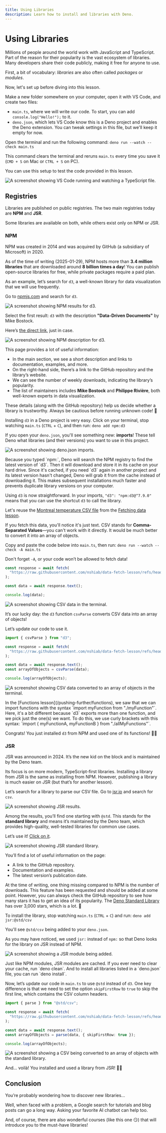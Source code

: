 ```yaml
---
title: Using Libraries
description: Learn how to install and libraries with Deno.
---
```



# Using Libraries

Millions of people around the world work with JavaScript and TypeScript. Part of the reason for their popularity is the vast ecosystem of libraries. Many developers share their code publicly, making it free for anyone to use.

First, a bit of vocabulary: *libraries* are also often called *packages* or *modules*.

Now, let's set up before diving into this lesson.

Make a new folder somewhere on your computer, open it with VS Code, and create two files:

- `main.ts`, where we will write our code. To start, you can add `console.log("Hello!");` to it.
- `deno.json`, which lets VS Code know this is a Deno project and enables the Deno extension. You can tweak settings in this file, but we'll keep it empty for now.

Open the terminal and run the following command: `deno run --watch --check main.ts`

This command clears the terminal and reruns `main.ts` every time you save it (`CMD + S` on Mac or `CTRL + S` on PC).

You can use this setup to test the code provided in this lesson.

![A screenshot showing VS Code running and watching a TypeScript file.](/assets/pushing-further/libraries/setup.png)

## Registries

Libraries are published on public registries. The two main registries today are **NPM** and **JSR**.

Some libraries are available on both, while others exist only on NPM or JSR.

### NPM

NPM was created in 2014 and was acquired by GitHub (a subsidiary of Microsoft) in 2020.

As of the time of writing (2025-01-29), NPM hosts more than **3.4 million libraries** that are downloaded around **8 billion times a day**! You can publish open-source libraries for free, while private packages require a paid plan.

As an example, let’s search for `d3`, a well-known library for data visualization that we will use frequently.

Go to [npmjs.com](https://www.npmjs.com/) and search for `d3`.

![A screenshot showing NPM results for d3.](/assets/pushing-further/libraries/d3-npm.png)

Select the first result: `d3` with the description **"Data-Driven Documents"** by Mike Bostock.

Here’s [the direct link](https://www.npmjs.com/package/d3), just in case.

![A screenshot showing NPM description for d3.](/assets/pushing-further/libraries/d3-description.png)

This page provides a lot of useful information:
- In the main section, we see a short description and links to documentation, examples, and more.
- On the right-hand side, there’s a link to the GitHub repository and the library’s website.
- We can see the number of weekly downloads, indicating the library’s popularity.
- The list of maintainers includes **Mike Bostock** and **Philippe Rivière**, both well-known experts in data visualization.

These details (along with the GitHub repository) help us decide whether a library is trustworthy. Always be cautious before running unknown code! 🦠

Installing `d3` in a Deno project is very easy. Click on your terminal, stop watching `main.ts` (`CTRL` + `C`), and then run: `deno add npm:d3`

If you open your `deno.json`, you'll see something new: **imports**! These tell Deno what libraries (and their versions) you want to use in this project.

![A screenshot showing deno.json imports.](/assets/pushing-further/libraries/d3-add.png)

<Callout type="info" emoji="💡">
    Because you typed `npm:`, Deno will search the NPM registry to find the latest version of `d3`. Then it will download and store it in its cache on your hard drive. Since it's cached, if you need `d3` again in another project and its latest version hasn't changed, Deno will grab it from the cache instead of downloading it. This makes subsequent installations much faster and prevents duplicate library versions on your computer.
</Callout>

Using `d3` is now straightforward. In your imports, `"d3": "npm:d3@^7.9.0"` means that you can use the shortcut `d3` to call the library.

Let's reuse the [Montreal temperature CSV file](https://raw.githubusercontent.com/nshiab/data-fetch-lesson/refs/heads/main/temp.csv) from the [Fetching data lesson](/pushing-further/fetch).

If you fetch this data, you'll notice it's just text. CSV stands for **Comma-Separated Values**—you can't work with it directly. It would be much better to convert it into an array of objects.

Copy and paste the code below into `main.ts`, then run: `deno run --watch --check -A main.ts`

Don't forget `-A`, or your code won’t be allowed to fetch data!

```ts showLineNumbers filename="main.ts"
const response = await fetch(
  "https://raw.githubusercontent.com/nshiab/data-fetch-lesson/refs/heads/main/temp.csv",
);

const data = await response.text();

console.log(data);
```

![A screenshot showing CSV data in the terminal.](/assets/pushing-further/libraries/d3-text.png)

It’s our lucky day: the `d3` function `csvParse` converts CSV data into an array of objects!

Let’s update our code to use it.

```ts showLineNumbers filename="main.ts" {1, 8, 10}
import { csvParse } from "d3";

const response = await fetch(
  "https://raw.githubusercontent.com/nshiab/data-fetch-lesson/refs/heads/main/temp.csv",
);

const data = await response.text();
const arrayOfObjects = csvParse(data);

console.log(arrayOfObjects);
```
![A screenshot showing CSV data converted to an array of objects in the terminal.](/assets/pushing-further/libraries/d3-parse.png)

<Callout type="info" emoji="💡">
    In the [Functions lesson](/pushing-further/functions), we saw that we can import functions with the syntax `import myFunction from "./myFunction"`. Here, it's a bit different because `d3` exports more than one function, and we pick just the one(s) we want. To do this, we use curly brackets with this syntax: `import { myFunctionA, myFunctionB } from "./allMyFunctions"`.
</Callout>

Congrats! You just installed `d3` from NPM and used one of its functions! 💃🕺

### JSR

JSR was announced in 2024. It’s the new kid on the block and is maintained by the Deno team.

Its focus is on more modern, TypeScript-first libraries. Installing a library from JSR is the same as installing from NPM. However, publishing a library is much easier on JSR (but that’s for another lesson).

Let’s search for a library to parse our CSV file. Go to [jsr.io](https://jsr.io/) and search for `csv`.

![A screenshot showing JSR results.](/assets/pushing-further/libraries/jsr-csv.png)

Among the results, you’ll find one starting with `@std`. This stands for the **standard library** and means it’s maintained by the Deno team, which provides high-quality, well-tested libraries for common use cases.

Let’s use it! [Click on it](https://jsr.io/@std/csv).

![A screenshot showing JSR standard library.](/assets/pushing-further/libraries/jsr-std.png)

You’ll find a lot of useful information on the page:
- A link to the GitHub repository.
- Documentation and examples.
- The latest version’s publication date.

At the time of writing, one thing missing compared to NPM is the number of downloads. This feature has been requested and should be added at some point. However, you can always check the GitHub repository to see how many stars it has to get an idea of its popularity. The [Deno Standard Library](https://github.com/denoland/std) has over 3,000 stars, which is a lot. 🌟

To install the library, stop watching `main.ts` (`CTRL` + `C`) and run: `deno add jsr:@std/csv`

You'll see `@std/csv` being added to your `deno.json`.

As you may have noticed, we used `jsr:` instead of `npm:` so that Deno looks for the library on JSR instead of NPM.

![A screenshot showing a JSR module being added.](/assets/pushing-further/libraries/jsr-add.png)

<Callout type="info" emoji="💡">
    Just like NPM modules, JSR modules are cached. If you ever need to clear your cache, run `deno clean`. And to install all libraries listed in a `deno.json` file, you can run `deno install`.
</Callout>

Now, let’s update our code in `main.ts` to use `@std` instead of `d3`. One key difference is that we need to set the option `skipFirstRow` to `true` to skip the first line, which contains the CSV column headers.

```ts showLineNumbers filename="main.ts" {1, 8}
import { parse } from "@std/csv";

const response = await fetch(
  "https://raw.githubusercontent.com/nshiab/data-fetch-lesson/refs/heads/main/temp.csv",
);

const data = await response.text();
const arrayOfObjects = parse(data, { skipFirstRow: true });

console.log(arrayOfObjects);
```
![A screenshot showing a CSV being converted to an array of objects with the standard library.](/assets/pushing-further/libraries/jsr-done.png)

And... voilà! You installed and used a library from JSR! 💃🕺

## Conclusion

You’re probably wondering how to discover new libraries...

Well, when faced with a problem, a Google search for tutorials and blog posts can go a long way. Asking your favorite AI chatbot can help too.

And, of course, there are also wonderful courses (like this one 😏) that will introduce you to the must-have libraries!
